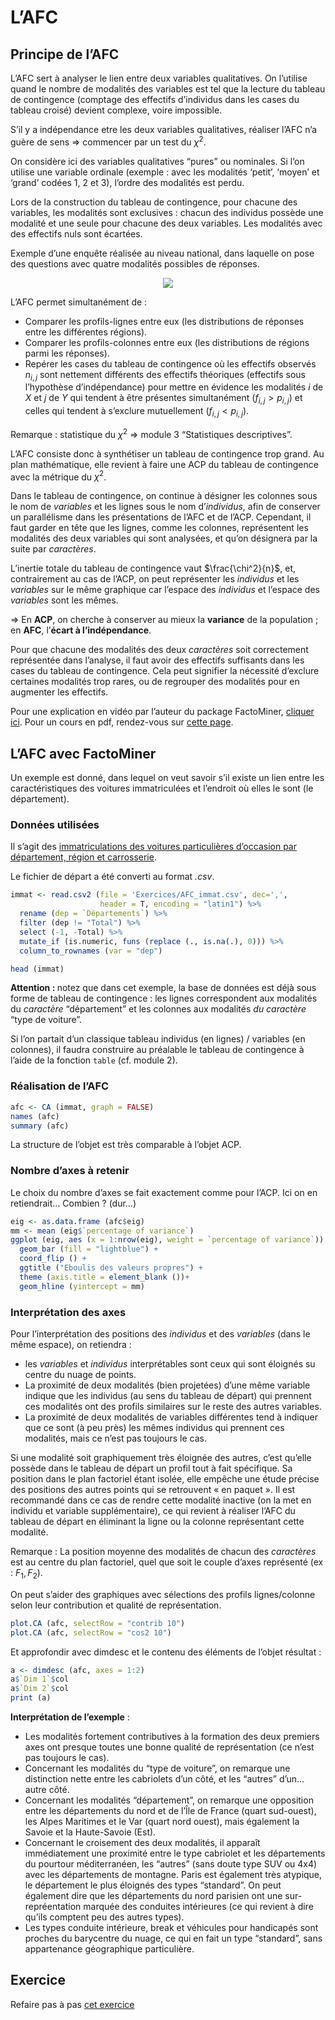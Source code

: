 
# L'AFC

## Principe de l'AFC

L'AFC sert à analyser le lien entre deux variables qualitatives. On l'utilise quand le nombre de modalités des variables est tel que la lecture du tableau de contingence (comptage des effectifs d'individus dans les cases du tableau croisé) devient complexe, voire impossible.

S'il y a indépendance etre les deux variables qualitatives, réaliser l'AFC n'a guère de sens $\Rightarrow$ commencer par un test du $\chi^2$.

On considère ici des variables qualitatives "pures" ou nominales. Si l'on utilise une variable ordinale (exemple : avec les modalités 'petit', 'moyen' et 'grand' codées 1, 2 et 3), l'ordre des modalités est perdu.

Lors de la construction du tableau de contingence, pour chacune des variables, les modalités sont exclusives : chacun des individus possède une modalité et une seule pour chacune des deux variables. Les modalités avec des effectifs nuls sont écartées.

Exemple d'une enquête réalisée au niveau national, dans laquelle on pose des questions avec quatre modalités possibles de réponses.

<center>![](Figures/tableau_contingence.png)</center>


L'AFC permet simultanément de :

- Comparer les profils-lignes entre	eux	(les distributions de	réponses	entre les différentes régions).		
- Comparer les profils-colonnes	entre	eux	(les distributions de	régions	parmi les réponses).		
- Repérer	les	cases	du tableau de	contingence où les effectifs observés	$n_{i,j}$	sont nettement différents	des	effectifs	théoriques (effectifs	sous l’hypothèse d’indépendance) pour	mettre en	évidence les	modalités	$i$	de $X$ et $j$	de $Y$ qui tendent à être présentes simultanément ($f_{i,j}	>	p_{i,j}$) et celles qui	tendent à s'exclure mutuellement	($f_{i,j}	<	p_{i,j}$).	

Remarque : statistique du $\chi^2$ $\Rightarrow$ module 3 "Statistiques descriptives".

L'AFC consiste donc à synthétiser un tableau de contingence trop grand. Au plan mathématique, elle revient à faire une ACP du tableau de contingence avec la métrique du $\chi^2$.

Dans le tableau de contingence, on continue à désigner les colonnes sous le nom de *variables* et les lignes sous le nom d'*individus*, afin de conserver un parallélisme dans les présentations de l'AFC et de l'ACP. Cependant, il faut garder en tête que les lignes, comme les colonnes, représentent les modalités des deux variables qui sont analysées, et qu'on désignera par la suite par *caractères*.

L'inertie totale du tableau de contingence vaut $\frac{\chi^2}{n}$, et, contrairement au cas de l'ACP, on peut représenter les *individus* et les *variables* sur le même graphique car l'espace des *individus* et l'espace des *variables* sont les mêmes.

$\Rightarrow$ En **ACP**, on cherche à conserver au mieux la **variance** de la population ; en **AFC**, l'**écart à l'indépendance**.

Pour que chacune des modalités des deux *caractères* soit correctement représentée dans l'analyse, il faut avoir des effectifs suffisants dans les cases du tableau de contingence. Cela peut signifier la nécessité d'exclure certaines modalités trop rares, ou de regrouper des modalités pour en augmenter les effectifs.

Pour une explication en vidéo par l'auteur du package FactoMiner, [cliquer ici](https://www.youtube.com/watch?v=f_lgjXVdTAk).
Pour un cours en pdf, rendez-vous sur [cette page](http://factominer.free.fr/docs/cours_afc.pdf).

## L'AFC avec FactoMiner

Un exemple est donné, dans lequel on veut savoir s'il existe un lien entre les caractéristiques des voitures immatriculées et l'endroit où elles le sont (le département).

### Données utilisées

Il s'agit des [immatriculations des voitures particulières d'occasion par département, région et carrosserie](http://www.statistiques.developpement-durable.gouv.fr/fileadmin/documents/Themes/Transports/Vehicules_routiers/Immatriculations/resultats_detailles/2015/immatriculations-2015-2ir2.xls). 

Le fichier de départ a été converti au format *.csv*.

```r
immat <- read.csv2 (file = 'Exercices/AFC_immat.csv', dec=',',
                    header = T, encoding = "latin1") %>% 
  rename (dep = `Départements`) %>% 
  filter (dep != "Total") %>% 
  select (-1, -Total) %>%
  mutate_if (is.numeric, funs (replace (., is.na(.), 0))) %>% 
  column_to_rownames (var = "dep")

head (immat)
```

**Attention : **notez que dans cet exemple, la base de données est déjà sous forme de tableau de contingence : les lignes correspondent aux modalités du *caractère* "département" et les colonnes aux modalités *du caractère* "type de voiture".

Si l'on partait d'un classique tableau individus (en lignes) / variables (en colonnes), il faudra construire au préalable le tableau de contingence à l'aide de la fonction `table` (cf. module 2).


### Réalisation de l'AFC

```r
afc <- CA (immat, graph = FALSE)
names (afc)
summary (afc)
```

La structure de l'objet est très comparable à l'objet ACP.

### Nombre d'axes à retenir

Le choix du nombre d'axes se fait exactement comme pour l'ACP. Ici on en retiendrait... Combien ? (dur...)

```r
eig <- as.data.frame (afc$eig)
mm <- mean (eig$`percentage of variance`)
ggplot (eig, aes (x = 1:nrow(eig), weight = `percentage of variance`)) +
  geom_bar (fill = "lightblue") + 
  coord_flip () +
  ggtitle ("Eboulis des valeurs propres") + 
  theme (axis.title = element_blank ())+
  geom_hline (yintercept = mm)
```


### Interprétation des axes

Pour l'interprétation des positions des *individus* et des *variables* (dans le même espace), on retiendra :

- les *variables* et *individus* interprétables sont ceux qui sont éloignés su centre du nuage de points.
- La proximité de deux modalités (bien projetées) d'une même variable indique que les individus (au sens du tableau de départ) qui prennent ces modalités ont des profils similaires sur le reste des autres variables.
- La proximité de deux modalités de variables différentes tend à indiquer que ce sont (à peu près) les mêmes individus qui prennent ces modalités, mais ce n'est pas toujours le cas.

Si une modalité soit graphiquement très éloignée des autres, c'est qu’elle possède dans le tableau de départ un profil tout à fait spécifique. Sa position dans le plan factoriel étant isolée, elle empêche une étude précise des positions des autres points qui se retrouvent « en paquet ». Il est recommandé dans ce cas de rendre cette modalité inactive (on la met en individu et variable supplémentaire), ce qui revient à réaliser l’AFC du tableau de départ en éliminant la ligne ou la colonne représentant cette modalité.

Remarque : La position moyenne des modalités de chacun des *caractères* est au centre du plan factoriel, quel que soit le couple d'axes représenté (ex : $F_1, F_2$). 

On peut s'aider des graphiques avec sélections des profils lignes/colonne selon leur contribution et qualité de représentation.

```r
plot.CA (afc, selectRow = "contrib 10")  
plot.CA (afc, selectRow = "cos2 10")  
```

Et approfondir avec dimdesc et le contenu des éléments de l'objet résultat :

```r
a <- dimdesc (afc, axes = 1:2)
a$`Dim 1`$col
a$`Dim 2`$col
print (a)
```

**Interprétation de l'exemple** : 

- Les modalités fortement contributives à la formation des deux premiers axes ont presque toutes une bonne qualité de représentation (ce n'est pas toujours le cas).
- Concernant les modalités du "type de voiture", on remarque une distinction nette entre les cabriolets d'un côté, et les "autres" d'un... autre côté. 
- Concernant les modalités "département", on remarque une opposition entre les départements du nord et de l'Île de France (quart sud-ouest), les Alpes Maritimes et le Var (quart nord ouest), mais également la Savoie et la Haute-Savoie (Est).
- Concernant le croisement des deux modalités, il apparaît immédiatement une proximité entre le type cabriolet et les départements du pourtour méditerranéen, les "autres" (sans doute type SUV ou 4x4) avec les départements de montagne. Paris est également très atypique, le département le plus éloignés des types "standard". On peut également dire que les départements du nord parisien ont une sur-repréentation marquée des conduites intérieures (ce qui revient à dire qu'ils comptent peu des autres types).
- Les types conduite intérieure, break et véhicules pour handicapés sont proches du barycentre du nuage, ce qui en fait un type "standard", sans appartenance géographique particulière.

## Exercice

Refaire pas à pas [cet exercice](http://www.sthda.com/french/articles/38-methodes-des-composantes-principales-dans-r-guide-pratique/74-afc-analyse-factorielle-des-correspondances-avec-r-l-essentiel/)
